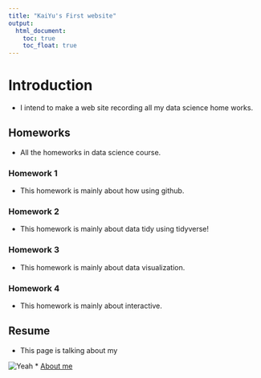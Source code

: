 ```yaml
---
title: "KaiYu's First website"
output: 
  html_document:
    toc: true 
    toc_float: true 
---
```


# Introduction  
- I intend to make a web site recording all my data science home works.   

## Homeworks
- All the homeworks in data science course.  

### Homework 1
- This homework is mainly about how using github.

### Homework 2
- This homework is mainly about data tidy using tidyverse!

### Homework 3
- This homework is mainly about data visualization.

### Homework 4
- This homework is mainly about interactive.


## Resume
- This page is talking about my 

![Yeah](p8105_stickers.png)
* [About me](about.html)

##
